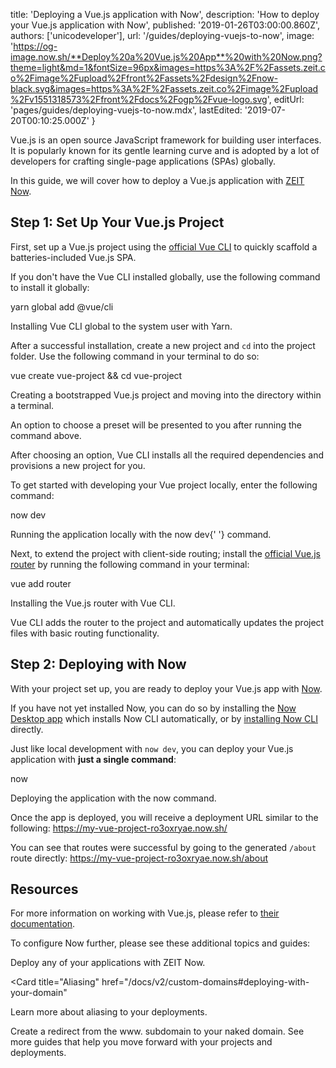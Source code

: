 
  title: 'Deploying a Vue.js application with Now',
  description: 'How to deploy your Vue.js application with Now',
  published: '2019-01-26T03:00:00.860Z',
  authors: ['unicodeveloper'],
  url: '/guides/deploying-vuejs-to-now',
  image:
    'https://og-image.now.sh/**Deploy%20a%20Vue.js%20App**%20with%20Now.png?theme=light&md=1&fontSize=96px&images=https%3A%2F%2Fassets.zeit.co%2Fimage%2Fupload%2Ffront%2Fassets%2Fdesign%2Fnow-black.svg&images=https%3A%2F%2Fassets.zeit.co%2Fimage%2Fupload%2Fv1551318573%2Ffront%2Fdocs%2Fogp%2Fvue-logo.svg',
  editUrl: 'pages/guides/deploying-vuejs-to-now.mdx',
  lastEdited: '2019-07-20T00:10:25.000Z'
}

Vue.js is an open source JavaScript framework for building user interfaces. It is popularly known for its gentle learning curve and is adopted by a lot of developers for crafting single-page applications (SPAs) globally.

In this guide, we will cover how to deploy a Vue.js application with [ZEIT Now](/docs/v2).

## Step 1: Set Up Your Vue.js Project

First, set up a Vue.js project using the [official Vue CLI](https://cli.vuejs.org/guide/) to quickly scaffold a batteries-included Vue.js SPA.

If you don't have the Vue CLI installed globally, use the following command to install it globally:

<TerminalInput>yarn global add @vue/cli</TerminalInput>
<Caption>Installing Vue CLI global to the system user with <GenericLink href="https://yarnpkg.com">Yarn</GenericLink>.</Caption>

After a successful installation, create a new project and `cd` into the project folder. Use the following command in your terminal to do so:

<TerminalInput>vue create vue-project && cd vue-project</TerminalInput>
<Caption>Creating a bootstrapped Vue.js project and moving into the directory within a terminal.</Caption>

An option to choose a preset will be presented to you after running the command above.

After choosing an option, Vue CLI installs all the required dependencies and provisions a new project for you.

To get started with developing your Vue project locally, enter the following command:

<TerminalInput>now dev</TerminalInput>
<Caption>
  Running the application locally with the <InlineCode>now dev</InlineCode>{' '}
  command.
</Caption>

Next, to extend the project with client-side routing; install the [official Vue.js router](https://router.vuejs.org/) by running the following command in your terminal:

<TerminalInput>vue add router</TerminalInput>
<Caption>Installing the Vue.js router with Vue CLI.</Caption>

Vue CLI adds the router to the project and automatically updates the project files with basic routing functionality.

## Step 2: Deploying with Now

With your project set up, you are ready to deploy your Vue.js app with [Now](/now).

If you have not yet installed Now, you can do so by installing the [Now Desktop app](/docs/v2/getting-started/installation/#now-desktop) which installs Now CLI automatically, or by [installing Now CLI](/docs/v2/getting-started/installation/#now-cli) directly.

Just like local development with `now dev`, you can deploy your Vue.js application with **just a single command**:

<TerminalInput>now</TerminalInput>

<Caption>
  Deploying the application with the <InlineCode>now</InlineCode> command.
</Caption>

Once the app is deployed, you will receive a deployment URL similar to the following: <https://my-vue-project-ro3oxryae.now.sh/>

You can see that routes were successful by going to the generated `/about` route directly: <https://my-vue-project-ro3oxryae.now.sh/about>

## Resources

For more information on working with Vue.js, please refer to [their documentation](https://vuejs.org/v2/guide/).

To configure Now further, please see these additional topics and guides:

<Card title="Deploying Basics" href="/docs/v2/deployments/basics">
  Deploy any of your applications with ZEIT Now.
</Card>

<Card
  title="Aliasing"
  href="/docs/v2/custom-domains#deploying-with-your-domain"
>
  Learn more about aliasing to your deployments.
</Card>

<Card title="www. Redirect" href="/guides/redirect-from-www">
  Create a redirect from the www. subdomain to your naked domain.
</Card>

<Card title="More Guides" href="/guides">
  See more guides that help you move forward with your projects and deployments.
</Card>

